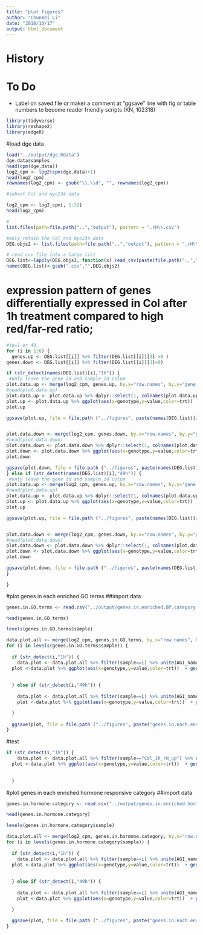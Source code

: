 ```yaml
---
title: "plot figures"
author: "Chunmei Li"
date: "2018/10/17"
output: html_document
---
```

# History

# To Do
* Label on saved file or maker a comment at "ggsave" line with fig or table numbers to become reader friendly scripts (KN, 102318)

```r
library(tidyverse)
library(reshape2)
library(edgeR)
```
#load dge data
```r
load("../output/dge.Rdata")
dge.data$samples
head(cpm(dge.data))
log2_cpm <- log2(cpm(dge.data)+1)
head(log2_cpm)
rownames(log2_cpm) <- gsub("\\.\\d", "", rownames(log2_cpm))

#subset Col and myc234 data

log2_cpm <- log2_cpm[, 1:32]
head(log2_cpm)
```

```r
#
list.files(path=file.path("..","output"), pattern = ".rH\\.csv")

#only retain the Col and myc234 data
DEG.objs2 <- list.files(path=file.path("..","output"), pattern = ".rH\\.csv")[1:6]
```


```r
# read csv file into a large list
DEG.list<-lapply(DEG.objs2, function(x) read_csv(paste(file.path("..","output"),"/",x,sep="")))
names(DEG.list)<-gsub(".csv","",DEG.objs2)
```


# expression pattern of genes differentially expressed in Col after 1h treatment compared to high red/far-red ratio;



```r
#tp=1 or 49, 
for (i in 1:6) {
  genes.up <- DEG.list[[i]] %>% filter(DEG.list[[i]][3] >0 )
genes.down <- DEG.list[[i]] %>% filter(DEG.list[[i]][3]<0)

if (str_detect(names(DEG.list)[i],"1h")) {
 #only leave the gene id and sample_id colum
plot.data.up <- merge(log2_cpm, genes.up, by.x="row.names", by.y="gene_id") 
#head(plot.data.up)
plot.data.up <- plot.data.up %>% dplyr::select(1, colnames(plot.data.up)[-1][grep("1h",colnames(log2_cpm))], "name") %>% unite(row.names,c("Row.names","name")) %>% gather(sample,value,-1) %>% separate(sample,c("genotype","time_hr","trt","rep"),sep="_") 
plot.up <- plot.data.up %>% ggplot(aes(x=genotype,y=value,color=trt))  + geom_boxplot() + facet_wrap(~row.names,scale="free",labeller = label_wrap_gen(width=30), ncol = 4)+theme(strip.text = element_text(size=5))+ggtitle(paste(names(DEG.list)[i], "up", sep = "."))+ ylab("log2(cpm)")
plot.up

ggsave(plot.up, file = file.path ("../figures", paste(names(DEG.list)[i], "up.pdf", sep = ".")), width = 10,height = 10, units = "in", limitsize = FALSE)


plot.data.down <- merge(log2_cpm, genes.down, by.x="row.names", by.y="gene_id") 
#head(plot.data.down)
plot.data.down <- plot.data.down %>% dplyr::select(1, colnames(plot.data.down)[-1][grep("1h",colnames(log2_cpm))], "name") %>% unite(row.names,c("Row.names","name")) %>% gather(sample,value,-1) %>% separate(sample,c("genotype","time_hr","trt","rep"),sep="_") 
plot.down <- plot.data.down %>% ggplot(aes(x=genotype,y=value,color=trt))  + geom_boxplot() + facet_wrap(~row.names,scale="free",labeller = label_wrap_gen(width=30), ncol = 4)+theme(strip.text = element_text(size=5))+ggtitle(paste(names(DEG.list)[i], "down", sep = "."))+ ylab("log2(cpm)")
plot.down

ggsave(plot.down, file = file.path ("../figures", paste(names(DEG.list)[i], "down.pdf", sep = ".")), width = 10,height = 10, units = "in",limitsize = FALSE) 
} else if (str_detect(names(DEG.list)[i],"49h")) {
 #only leave the gene id and sample_id colum
plot.data.up <- merge(log2_cpm, genes.up, by.x="row.names", by.y="gene_id") 
#head(plot.data.up)
plot.data.up <- plot.data.up %>% dplyr::select(1, colnames(plot.data.up)[-1][grep("49h",colnames(log2_cpm))], "name") %>% unite(row.names,c("Row.names","name")) %>% gather(sample,value,-1) %>% separate(sample,c("genotype","time_hr","trt","rep"),sep="_") 
plot.up <- plot.data.up %>% ggplot(aes(x=genotype,y=value,color=trt))  + geom_boxplot() + facet_wrap(~row.names,scale="free",labeller = label_wrap_gen(width=30), ncol = 4)+theme(strip.text = element_text(size=5))+ggtitle(paste(names(DEG.list)[i], "up", sep = "."))+ ylab("log2(cpm)")
plot.up

ggsave(plot.up, file = file.path ("../figures", paste(names(DEG.list)[i], "up.pdf", sep = ".")), width = 10,height = 10, units = "in",limitsize = FALSE)


plot.data.down <- merge(log2_cpm, genes.down, by.x="row.names", by.y="gene_id") 
#head(plot.data.down)
plot.data.down <- plot.data.down %>% dplyr::select(1, colnames(plot.data.down)[-1][grep("49h",colnames(log2_cpm))], "name") %>% unite(row.names,c("Row.names","name")) %>% gather(sample,value,-1) %>% separate(sample,c("genotype","time_hr","trt","rep"),sep="_") 
plot.down <- plot.data.down %>% ggplot(aes(x=genotype,y=value,color=trt))  + geom_boxplot() + facet_wrap(~row.names,scale="free",labeller = label_wrap_gen(width=30), ncol = 4)+theme(strip.text = element_text(size=5))+ggtitle(paste(names(DEG.list)[i], "down", sep = "."))+ ylab("log2(cpm)")
plot.down

ggsave(plot.down, file = file.path ("../figures", paste(names(DEG.list)[i], "down.pdf", sep = ".")), width = 10,height =10, units = "in",limitsize = FALSE) 
}

}


```


#plot genes in each enriched GO terms
##import data
```r
genes.in.GO.terms <- read.csv("../output/genes.in.enriched.BP.category.csv", header = T)

head(genes.in.GO.terms)
```

```r
levels(genes.in.GO.terms$sample)
```

```r
data.plot.all <- merge(log2_cpm, genes.in.GO.terms, by.x="row.names", by.y="AGI")
for (i in levels(genes.in.GO.terms$sample)) {
  
  if (str_detect(i,"1h")) {
    data.plot <- data.plot.all %>% filter(sample==i) %>% unite(AGI_name, "Row.names", "name") %>% unite(GO_terms, "category", "term") %>% dplyr::select(colnames(data.plot.all)[-1][grep("1h",colnames(log2_cpm))], "AGI_name", "GO_terms") %>% gather(sample,value,-(17:18)) %>% separate(sample,c("genotype","time_hr","trt","rep"),sep="_")
  plot <-data.plot %>% ggplot(aes(x=genotype,y=value,color=trt))  + geom_boxplot() + facet_wrap(GO_terms~AGI_name,scale="free",labeller = label_wrap_gen(width=30), ncol = 4)+theme(strip.text = element_text(size=5))+ggtitle(paste("genes_in_each_enriched_GOterms_in", i, sep = "_"))+ ylab("log2(cpm)")
 
   
  } else if (str_detect(i,"49h")) {
    
    data.plot <- data.plot.all %>% filter(sample==i) %>% unite(AGI_name, "Row.names", "name") %>% unite(GO_terms, "category", "term") %>% dplyr::select(colnames(data.plot.all)[-1][grep("49h",colnames(log2_cpm))], "AGI_name", "GO_terms") %>% gather(sample,value,-(17:18)) %>% separate(sample,c("genotype","time_hr","trt","rep"),sep="_")
    plot <-data.plot %>% ggplot(aes(x=genotype,y=value,color=trt))  + geom_boxplot() + facet_wrap(GO_terms~AGI_name,scale="free",labeller = label_wrap_gen(width=30), ncol = 4)+theme(strip.text = element_text(size=5))+ggtitle(paste("genes_in_each_enriched_GOterms_in", i, sep = "_"))+ ylab("log2(cpm)")

  }
   
  ggsave(plot, file = file.path ("../figures", paste("genes.in.each.enriched.GOterms.in", i,"pdf", sep = ".")), width = 10,height =100, units = "in",limitsize = FALSE) 
}
```



#test

```r
if (str_detect(i,"1h")) {
    data.plot <- data.plot.all %>% filter(sample=="Col_1h_rH_up") %>% unite(AGI_name, "Row.names", "name") %>% unite(GO_terms, "category", "term") %>% dplyr::select(colnames(data.plot.all)[-1][grep("1h",colnames(log2_cpm))], "AGI_name", "GO_terms") %>% gather(sample,value,-(17:18)) %>% separate(sample,c("genotype","time_hr","trt","rep"),sep="_")
  plot <-data.plot %>% ggplot(aes(x=genotype,y=value,color=trt))  + geom_boxplot() + facet_wrap(GO_terms~AGI_name,scale="free",labeller = label_wrap_gen(width=30), ncol = 4)+theme(strip.text = element_text(size=10))+ggtitle(paste("genes_in_each_enriched_GOterms_in", "Col_1h_rH_up", sep = "_"))+ ylab("log2(cpm)")
 
   
  }
```

#plot genes in each enriched hormone responsive category
##import data
```r
genes.in.hormone.category <- read.csv("../output/genes.in.enriched.hormone.responsive.category.csv", header = T)

head(genes.in.hormone.category)
```

```r
levels(genes.in.hormone.category$sample)
```

```r
data.plot.all <- merge(log2_cpm, genes.in.hormone.category, by.x="row.names", by.y="AGI")
for (i in levels(genes.in.hormone.category$sample)) {
  
  if (str_detect(i,"1h")) {
    data.plot <- data.plot.all %>% filter(sample==i) %>% unite(AGI_name, "Row.names", "name") %>% dplyr::select(colnames(data.plot.all)[-1][grep("1h",colnames(log2_cpm))], "AGI_name", "category") %>% gather(sample,value,-(17:18)) %>% separate(sample,c("genotype","time_hr","trt","rep"),sep="_")
  plot <-data.plot %>% ggplot(aes(x=genotype,y=value,color=trt))  + geom_boxplot() + facet_wrap(category~AGI_name,scale="free",labeller = label_wrap_gen(width=30), ncol = 4)+theme(strip.text = element_text(size=5))+ggtitle(paste("genes_in_each_enriched_hormone_responsive_category_in", i, sep = "_"))+ ylab("log2(cpm)")
 
   
  } else if (str_detect(i,"49h")) {
    
    data.plot <- data.plot.all %>% filter(sample==i) %>% unite(AGI_name, "Row.names", "name") %>% dplyr::select(colnames(data.plot.all)[-1][grep("49h",colnames(log2_cpm))], "AGI_name", "category") %>% gather(sample,value,-(17:18)) %>% separate(sample,c("genotype","time_hr","trt","rep"),sep="_")
    plot <-data.plot %>% ggplot(aes(x=genotype,y=value,color=trt))  + geom_boxplot() + facet_wrap(category~AGI_name,scale="free",labeller = label_wrap_gen(width=30), ncol = 4)+theme(strip.text = element_text(size=5))+ggtitle(paste("genes_in_each_enriched_hormone_responsive_category_in", i, sep = "_"))+ ylab("log2(cpm)")

  }
   
  ggsave(plot, file = file.path ("../figures", paste("genes.in.each.enriched.hormone.responsive.category.in", i,"pdf", sep = ".")), width = 10,height =80, units = "in",limitsize = FALSE) 
}
```
